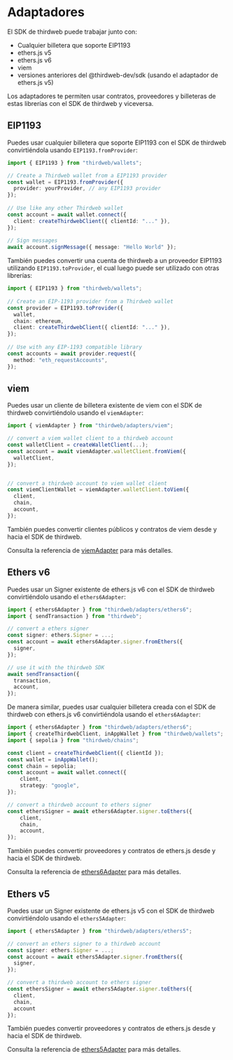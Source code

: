 # Adaptadores

El SDK de thirdweb puede trabajar junto con:

- Cualquier billetera que soporte EIP1193
- ethers.js v5
- ethers.js v6
- viem
- versiones anteriores del @thirdweb-dev/sdk (usando el adaptador de ethers.js v5)

Los adaptadores te permiten usar contratos, proveedores y billeteras de estas librerías con el SDK de thirdweb y viceversa.

## EIP1193

Puedes usar cualquier billetera que soporte EIP1193 con el SDK de thirdweb convirtiéndola usando `EIP1193.fromProvider`:

```ts
import { EIP1193 } from "thirdweb/wallets";

// Create a Thirdweb wallet from a EIP1193 provider
const wallet = EIP1193.fromProvider({
  provider: yourProvider, // any EIP1193 provider
});
 
// Use like any other Thirdweb wallet
const account = await wallet.connect({
  client: createThirdwebClient({ clientId: "..." }),
});
 
// Sign messages
await account.signMessage({ message: "Hello World" });
```

También puedes convertir una cuenta de thirdweb a un proveedor EIP1193 utilizando `EIP1193.toProvider`, el cual luego puede ser utilizado con otras librerías:

```ts
import { EIP1193 } from "thirdweb/wallets";
 
// Create an EIP-1193 provider from a Thirdweb wallet
const provider = EIP1193.toProvider({
  wallet,
  chain: ethereum,
  client: createThirdwebClient({ clientId: "..." }),
});
 
// Use with any EIP-1193 compatible library
const accounts = await provider.request({
  method: "eth_requestAccounts",
});
```

## viem

Puedes usar un cliente de billetera existente de viem con el SDK de thirdweb convirtiéndolo usando el `viemAdapter`:

```ts
import { viemAdapter } from "thirdweb/adapters/viem";

// convert a viem wallet client to a thirdweb account
const walletClient = createWalletClient(...);
const account = await viemAdapter.walletClient.fromViem({
  walletClient,
});


// convert a thirdweb account to viem wallet client
const viemClientWallet = viemAdapter.walletClient.toViem({
  client,
  chain,
  account,
});
```
También puedes convertir clientes públicos y contratos de viem desde y hacia el SDK de thirdweb.

Consulta la referencia de [viemAdapter](/references/typescript/v5/viemAdapter) para más detalles.

## Ethers v6

Puedes usar un Signer existente de ethers.js v6 con el SDK de thirdweb convirtiéndolo usando el `ethers6Adapter`:

```ts
import { ethers6Adapter } from "thirdweb/adapters/ethers6";
import { sendTransaction } from "thirdweb";

// convert a ethers signer
const signer: ethers.Signer = ...;
const account = await ethers6Adapter.signer.fromEthers({
  signer,
});

// use it with the thirdweb SDK
await sendTransaction({
  transaction,
  account,
});
```

De manera similar, puedes usar cualquier billetera creada con el SDK de thirdweb con ethers.js v6 convirtiéndola usando el `ethers6Adapter`:

```ts
import { ethers6Adapter } from "thirdweb/adapters/ethers6";
import { createThirdwebClient, inAppWallet } from "thirdweb/wallets";
import { sepolia } from "thirdweb/chains";

const client = createThirdwebClient({ clientId });
const wallet = inAppWallet();
const chain = sepolia;
const account = await wallet.connect({
	client,
	strategy: "google",
});

// convert a thirdweb account to ethers signer
const ethersSigner = await ethers6Adapter.signer.toEthers({
	client,
	chain,
	account,
});
```

También puedes convertir proveedores y contratos de ethers.js desde y hacia el SDK de thirdweb.

Consulta la referencia de [ethers6Adapter](/references/typescript/v5/ethers6Adapter) para más detalles.

## Ethers v5

Puedes usar un Signer existente de ethers.js v5 con el SDK de thirdweb convirtiéndolo usando el `ethers5Adapter`:

```ts
import { ethers5Adapter } from "thirdweb/adapters/ethers5";

// convert an ethers signer to a thirdweb account
const signer: ethers.Signer = ...;
const account = await ethers5Adapter.signer.fromEthers({
  signer,
});

// convert a thirdweb account to ethers signer
const ethersSigner = await ethers5Adapter.signer.toEthers({
  client,
  chain,
  account
});
```

También puedes convertir proveedores y contratos de ethers.js desde y hacia el SDK de thirdweb.

Consulta la referencia de [ethers5Adapter](/references/typescript/v5/ethers5Adapter) para más detalles.

